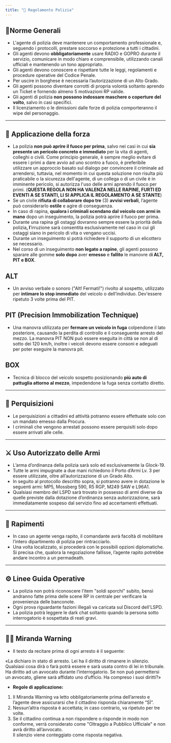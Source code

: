 ```yaml
---
title: "👮 Regolamento Polizia"
---
```


## 🫰Norme Generali

- L'agente di polizia deve mantenere un comportamento professionale e, seguendo i protocolli, prestare soccorso e protezione a tutti i cittadini.
- Gli agenti devono **obbligatoriamente** usare RADIO e GOPRO durante il servizio, comunicare in modo chiaro e comprensibile, utilizzando canali ufficiali e mantenendo un tono appropriato.
- Gli agenti devono conoscere e rispettare tutte le leggi, regolamenti e procedure operative del Codice Penale.
- Per uscire in borghese è necessaria l’autorizzazione di un Alto Grado.
- Gli agenti possono diventare corrotti di propria volontà soltanto aprendo un Ticket e fornendo almeno 5 motivazioni RP valide.
- Gli agenti di polizia **non possono indossare maschere o coperture del volto**, salvo in casi specifici.
- Il licenziamento o le dimissioni dalle forze di polizia comporteranno il wipe del personaggio.

---

## 💪 Applicazione della forza

- La polizia **non può aprire il fuoco per prima**, salvo nei casi in cui **sia presente un pericolo concreto e immediato** per la vita di agenti, colleghi o civili. Come principio generale, è sempre meglio evitare di essere i primi a dare avvio ad uno scontro a fuoco, è preferibile utilizzare un approccio basato sul dialogo per convincere il criminale ad arrendersi, tuttavia, nel momento in cui questa soluzione non risulta più praticabile o la sicurezza dell'agente, di un collega o di un civile è in imminente pericolo, si autorizza l'uso delle armi aprendo il fuoco per primi. (**QUESTA REGOLA NON HA VALENZA NELLE RAPINE, FURTI ED EVENTI A SE STANTI, LI SI APPLICA IL REGOLAMENTO A SE STANTE**)
- Se un civile **rifiuta di collaborare dopo tre** (3) **avvisi verbali**, l’agente può considerarlo **ostile** e agire di conseguenza.
- In caso di rapina, **qualora i criminali scendano dal veicolo con armi in mano** dopo un inseguimento, la polizia potrà aprire il fuoco per prima.
- Durante una rapina gli ostaggi dovranno sempre essere la priorità della polizi&#x61;**, l**’irruzione sarà consentita esclusivamente nel caso in cui gli ostaggi siano in pericolo di vita o vengano uccisi.
- Durante un inseguimento si potrà richiedere il supporto di un elicottero se necessario.
- Nel corso di un inseguimento **non legato a rapine**, gli agenti possono sparare alle gomme **solo dopo** aver **emesso** e **fallito** le manovre d**i ALT, PIT e BOX**.

## ALT&#x20;

- Un avviso verbale o sonoro ("Alt! Fermati!") rivolto al sospetto, utilizzato per **intimare lo stop immediato** del veicolo o dell’individuo. Dev'essere ripetuto 3 volte prima del PIT.

## PIT (Precision Immobilization Technique)

- Una manovra utilizzata per **fermare un veicolo in fuga** colpendone il lato posteriore, causando la perdita di controllo e il conseguente arresto del mezzo. La manovra PIT NON può essere eseguita in città se non al di sotto dei 120 km/h, inoltre i veicoli devono essere consoni e adeguati per poter eseguire la manovra pit.

## BOX

- Tecnica di blocco del veicolo sospetto posizionando **più auto di pattuglia attorno al mezzo**, impedendone la fuga senza contatto diretto.

---

## 🫵 Perquisizioni

- Le perquisizioni a cittadini ed attività potranno essere effettuate solo con un mandato emesso dalla Procura.
- I criminali che vengono arrestati possono essere perquisiti solo dopo essere arrivati alle celle.

---

## ⚔️ Uso Autorizzato delle Armi

- L’arma d’ordinanza della polizia sarà solo ed esclusivamente la Glock-19.
- Tutte le armi impugnate a due mani richiedono il Porto d’Armi Lv. 3 per essere utilizzate, oltre all’autorizzazione di un Grado Alto.
- In seguito al protocollo descritto sopra, si potranno avere in dotazione le seguenti armi: MP5, Mossberg 590, R5 RGP, M249 SAW e L96A1.
- Qualsiasi membro del LSPD sarà trovato in possesso di armi diverse da quelle previste dalla dotazione d’ordinanza senza autorizzazione, sarà immediatamente sospeso dal servizio fino ad accertamenti effettuati.

---

## 🥷 Rapimenti

- In caso un agente venga rapito, il comandante avrà facoltà di mobilitare l’intero dipartimento di polizia per rintracciarlo.
- Una volta localizzato, si procederà con le possibili opzioni diplomatiche. \
  Si precisa che, qualora la negoziazione fallisse, l’agente rapito potrebbe andare incontro a un permadeath.

---

## ⚙️ Linee Guida Operative

- La polizia non potrà riconoscere l’item "soldi sporchi" subito, bensì andranno fatte prima delle scene RP in centrale per verificare la provenienza delle banconote.
- Ogni prova riguardante fazioni illegali va caricata sul Discord dell'LSPD.
- La polizia potrà leggere le dark chat soltanto quando la persona sotto interrogatorio è sospettata di reati gravi.

---

## 👮‍♀️ Miranda Warning

- Il testo da recitare prima di ogni arresto è il seguente:

«La dichiaro in stato di arresto. Lei ha il diritto di rimanere in silenzio. Qualsiasi cosa dirà o farà potrà essere e sarà usata contro di lei in tribunale. Ha diritto ad un avvocato durante l’interrogatorio. Se non può permettersi un avvocato, gliene sarà affidato uno d’ufficio. Ha compreso i suoi diritti?»

- **Regole di applicazione:**

1. Il Miranda Warning va letto obbligatoriamente prima dell’arresto e l’agente deve assicurarsi che il cittadino risponda chiaramente “SÌ”.
2. Nessun’altra risposta è accettata; in caso contrario, va ripetuto per tre volte.
3. Se il cittadino continua a non rispondere o risponde in modo non conforme, verrà considerato come "Oltraggio a Pubblico Ufficiale" e non avrà diritto all’avvocato.\
   Il silenzio viene conteggiato come risposta negativa.
